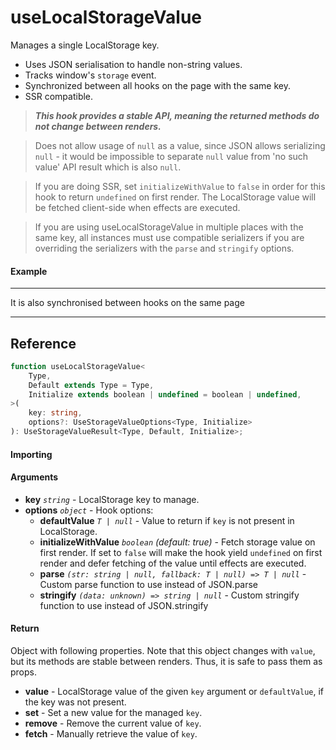 
<Meta title="Side-effect/useLocalStorageValue" component={Example} />

# useLocalStorageValue

Manages a single LocalStorage key.

- Uses JSON serialisation to handle non-string values.
- Tracks window's `storage` event.
- Synchronized between all hooks on the page with the same key.
- SSR compatible.

> **_This hook provides a stable API, meaning the returned methods do not change between renders._**

> Does not allow usage of `null` as a value, since JSON allows serializing `null` - it would be
> impossible to separate `null` value from 'no such value' API result which is also `null`.

> If you are doing SSR, set `initializeWithValue` to `false` in order for this hook to return
> `undefined` on first render. The LocalStorage value will be fetched client-side when effects
> are executed.

> If you are using useLocalStorageValue in multiple places with the same key, all instances must
> use compatible serializers if you are overriding the serializers with the `parse` and `stringify` options.

#### Example

<Canvas isColumn>
	<Story name="Example" story={Example} />
	<hr />
	It is also synchronised between hooks on the same page
	<hr />
	<Story name="Example2" story={Example} />
</Canvas>

<ArgsTable story="Example" />

## Reference

```ts
function useLocalStorageValue<
	Type,
	Default extends Type = Type,
	Initialize extends boolean | undefined = boolean | undefined,
>(
	key: string,
	options?: UseStorageValueOptions<Type, Initialize>
): UseStorageValueResult<Type, Default, Initialize>;
```

#### Importing

<ImportPath />

#### Arguments

- **key** _`string`_ - LocalStorage key to manage.
- **options** _`object`_ - Hook options:
  - **defaultValue** _`T | null`_ - Value to return if `key` is not present in LocalStorage.
  - **initializeWithValue** _`boolean`_ _(default: true)_ - Fetch storage value on first render. If
    set to `false` will make the hook yield `undefined` on first render and defer fetching of the
    value until effects are executed.
  - **parse** _`(str: string | null, fallback: T | null) => T | null`_ - Custom parse function to use instead of JSON.parse
  - **stringify** _`(data: unknown) => string | null`_ - Custom stringify function to use instead of JSON.stringify

#### Return

Object with following properties. Note that this object changes with `value`, but its methods are
stable between renders. Thus, it is safe to pass them as props.

- **value** - LocalStorage value of the given `key` argument or `defaultValue`, if the key was not
  present.
- **set** - Set a new value for the managed `key`.
- **remove** - Remove the current value of `key`.
- **fetch** - Manually retrieve the value of `key`.

